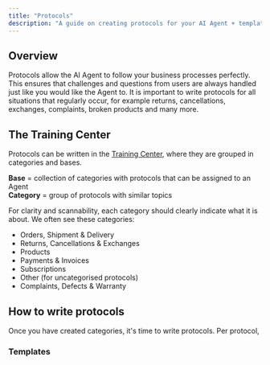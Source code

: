 ```yaml
---
title: "Protocols"
description: "A guide on creating protocols for your AI Agent + templates"
---
```


## Overview

Protocols allow the AI Agent to follow your business processes perfectly. This ensures that challenges and questions from users are always handled just like you would like the Agent to. It is important to write protocols for all situations that regularly occur, for example returns, cancellations, exchanges, complaints, broken products and many more.

## The Training Center

Protocols can be written in the [Training Center](https://gominimal.ai/dashboard/training-center), where they are grouped in categories and bases. 

**Base** = collection of categories with protocols that can be assigned to an Agent\
**Category** = group of protocols with similar topics

For clarity and scannability, each category should clearly indicate what it is about. We often see these categories:

- Orders, Shipment & Delivery
- Returns, Cancellations & Exchanges
- Products
- Payments & Invoices
- Subscriptions
- Other (for uncategorised protocols)
- Complaints, Defects & Warranty

## How to write protocols

Once you have created categories, it's time to write protocols. Per protocol, 

### Templates
